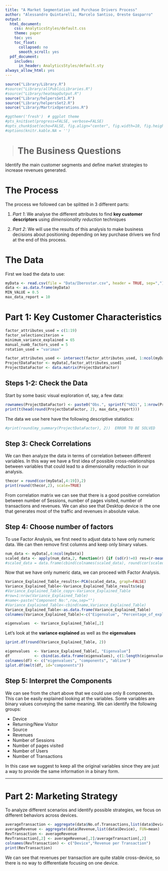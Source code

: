 ```yaml
---
title: "A Market Segmentation and Purchase Drivers Process"
author: "Alessandro Quintarelli, Marcelo Santiso, Oreste Gasparro"
output:
  html_document:
    css: AnalyticsStyles/default.css
    theme: paper
    toc: yes
    toc_float:
      collapsed: no
      smooth_scroll: yes
  pdf_document:
    includes:
      in_header: AnalyticsStyles/default.sty
always_allow_html: yes
---
```

```r
source("Library/Library.R")
#source("Library/allPublicLibraries.R")
#source("Library/heatmapOutput.R")
source("Library/helpersSet1.R")
source("Library/helpersSet2.R")
source("Library/MartrixOperations.R")

#ggthemr('fresh')  # ggplot theme
#pts_knit$set(progress=FALSE, verbose=FALSE)
#opts_chunk$set(echo=FALSE, fig.align="center", fig.width=10, fig.height=6.5)
#options(knitr.kable.NA = '')

```
> 
# The Business Questions

Identify the main customer segments and define market strategies to increase revenues generated.

# The Process

The process we followed can be splitted in 3 different parts:

1. *Part 1*: We analyse the different attributes to find **key customer descriptors** using *dimensionality reduction* techniques 

3. *Part 2*: We will use the results of this analysis to make business decisions about  positioning depending on key purchase drivers we find at the end of this process.


# The Data

First we load the data to use:

```r
myData <- read.csv(file = "Data/Iberostar.csv", header = TRUE, sep=",")
data <- as.data.frame(myData)
MIN_VALUE = 0.5
max_data_report = 10
```
  
# Part 1: Key Customer Characteristics

```r
factor_attributes_used = c(1:19)
factor_selectionciterion = 
minimum_variance_explained = 65
manual_numb_factors_used = 5
rotation_used = "varimax"

```

```r
factor_attributes_used <- intersect(factor_attributes_used, 1:ncol(myData))
ProjectDataFactor <- myData[,factor_attributes_used]
ProjectDataFactor <- data.matrix(ProjectDataFactor)
```

## Steps 1-2: Check the Data 

Start by some basic visual exploration of, say, a few data:

```r
rownames(ProjectDataFactor) <- paste0("Obs.", sprintf("%02i", 1:nrow(ProjectDataFactor)))
print(t(head(round(ProjectDataFactor, 2), max_data_report)))
```

The data we use here have the following descriptive statistics: 

```r
#print(round(my_summary(ProjectDataFactor), 2))  ERROR TO BE SOLVED
```

## Step 3: Check Correlations

We can then analyze the data in terms of correlation between different variables.
In this way we have a first idea of possible cross-relationships between variables that could lead to a dimensionality reduction in our analysis.

```r
thecor = round(cor(myData[,4:19]),2)
print(round(thecor,2), scale=TRUE)
```

From correlation matrix we can see that there is a good positive correlation between number of Sessions, number of pages visited, number of transactions and revenues.
We can also see that Desktop device is the one that generates most of the traffic and revenues in absolute value.


## Step 4: Choose number of factors

To use Factor Analysis, we first need to adjust data to have only numeric data. 
We can then remove first columns and keep only binary values.

```r
num_data <- myData[,4:ncol(myData)]
scaled_data <- apply(num_data,2, function(r) {if (sd(r)!=0) res=(r-mean(r))/sd(r) else res=0*r; res})
#scaled_data = data.frame(cbind(colnames(scaled_data), round(cor(scaled_data),2)))
```

Now that we have only numeric data, we can proceed with Factor Analysis.

```r
Variance_Explained_Table_results<-PCA(scaled_data, graph=FALSE)
Variance_Explained_Table<-Variance_Explained_Table_results$eig
#Variance_Explained_Table_copy<-Variance_Explained_Table
#row=1:nrow(Variance_Explained_Table)
#name<-paste("Component No:",row,sep="")
#Variance_Explained_Table<-cbind(name,Variance_Explained_Table)
Variance_Explained_Table<-as.data.frame(Variance_Explained_Table)
colnames(Variance_Explained_Table)<-c("Eigenvalue", "Percentage_of_explained_variance", "Cumulative_percentage_of_explained_variance")

eigenvalues  <- Variance_Explained_Table[,2]
```

Let's look at the **variance explained** as well as the **eigenvalues**

```r
iprint.df(round(Variance_Explained_Table, 2))
```

```r
eigenvalues  <- Variance_Explained_Table[, "Eigenvalue"]
df           <- cbind(as.data.frame(eigenvalues), c(1:length(eigenvalues)), rep(1, length(eigenvalues)))
colnames(df) <- c("eigenvalues", "components", "abline")
iplot.df(melt(df, id="components"))
```

## Step 5: Interpret the Components

We can see from the chart above that we could use only 8 components.
This can be easily explained looking at the variables. Some variables are binary values conveying the same meaning. 
We can identify the following groups:

* Device
* Returning/New Visitor
* Source
* Revenues
* Number of Sessions
* Number of pages visited
* Number of Users
* Number of Transactions

In this case we suggest to keep all the original variables since they are just a way to provide the same information in a binary form.

<hr>\clearpage

# Part 2: Marketing Strategy

To analyze different scenarios and identify possible strategies, we focus on different behaviors across devices.

```r
averageTransaction <- aggregate(data$No.of.Transactions,list(data$Device), FUN=mean)
averageRevenue <- aggregate(data$Revenue,list(data$Device), FUN=mean)
RevTransaction <- averageRevenue
RevTransaction[,2] <- averageRevenue[,2]/averageTransaction[,2] 
colnames(RevTransaction) <- c("Device","Revenue per Transaction")
print(RevTransaction)
```
We can see that revenues per transaction are quite stable cross-device, so there is no way to differentiate focusing on one device.


